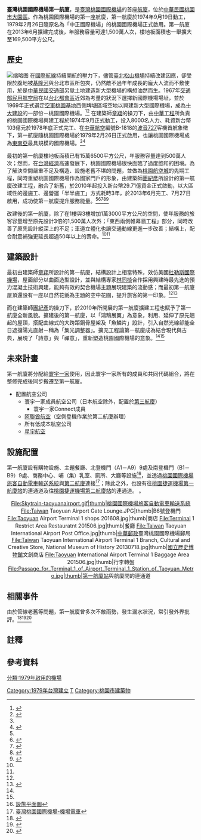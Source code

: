 {{noteTA
|G1 = Airport
}}

{{Infobox building
| name                = 臺灣桃園國際機場第一航廈<br>Terminal One of Taoyuan International Airport
| image               = File:Exterior of Terminal 1.jpg
| image_alt           = 第一航廈
| caption             = 遠望第一航廈
| status              = complete
| map_type            = 
| map_alt             = 
| map_caption         = 
| altitude            = 
| building_type       = [[航廈|航廈]]
| architectural_style = 
| structural_system   = 
| cost                = 新建：[[新臺幣|新臺幣]]103億元{{efn|name=合計|與臺灣桃園國際機場其他工程合計。}}<br>擴建：新臺幣29.71億元
| current_tenants     = 
| landlord            = 
| location            = 
| address             = [[中華民國|中華民國]][[桃園市|桃園市]][[大園區|大園區]]
| iso_region          = 
| coordinates_display = 
| latitude            = 
| longitude           = 
| latd                =
| latm                =
| lats                =
| latNS               =
| longd               =
| longm               =
| longs               =
| longEW              =
| coordinates         =
| start_date          = 1974年9月19日<ref>{{cite web|title=中正國際機場-機場介紹-歷史沿革機場大事紀|url=http://www.cksairport.gov.tw:80/CKSchi/about/event_c.jsp|accessdate=2017-08-13|archiveurl=https://web.archive.org/web/20070203063332/http://www.cksairport.gov.tw/CKSchi/about/event_c.jsp|archivedate=2007-02-03|dead-url=yes}}</ref>
| inauguration_date   = 1979年2月26日
| renovation_date     = 2013年7月27日
| height              = 25.7公尺
| roof                = 
| other_dimensions    = 
| floor_count         = 地上5層，地下1層<ref name="宸胤建築師事務所">{{cite web|author1=新北市政府都市更新處|title=宸胤建築師事務所|url=http://www.uro.ntpc.gov.tw/content/?parent_id=10261|accessdate=2017-03-25|archiveurl=https://web.archive.org/web/20170414142323/http://www.uro.ntpc.gov.tw/content/?parent_id=10261|archivedate=2017-04-14}}</ref>
| floor_area          = 新建：156,500平方公尺<br>擴建：169,500平方公尺
| main_contractor     = [[中華工程|中華工程]]
| architect           = [[章翔|章翔]]
| architecture_firm   =  
| structural_engineer = 
| owner               = [[桃園國際機場公司|桃園國際機場公司]]
| other_designers     = 
| awards              = 
| ren_architect       = [[團紀彥|團紀彥]]
| ren_str_engineer    = [[渡邊邦夫|渡邊邦夫]]<ref name="理解尊重與創新" /><br>[[張盈智|張盈智]]<ref name="理解尊重與創新" />
| ren_awards          = 台灣建築獎（2014）首獎<ref name="理解尊重與創新" />
}}

'''臺灣桃園國際機場第一航廈'''，是[[臺灣桃園國際機場|臺灣桃園國際機場]]的首座[[航廈|航廈]]，位於[[中華民國|中華民國]][[桃園市|桃園市]][[大園區|大園區]]。作為桃園國際機場的第一座航廈，第一航廈於1974年9月19日動工，1979年2月26日隨原名為「中正國際機場」{{efn|name=舊稱|在啟用前兩個月正式命名為「中正國際機場」，而中正國際機場的名字使用至2006年9月6日，2006年9月6日改回計畫名「桃園國際機場」。}}的桃園國際機場正式啟用。第一航廈在2013年6月擴建完成後，年服務容量可達1,500萬人次，樓地板面積也一舉擴大至169,500平方公尺。

==歷史==
[[File:CKS_Airport_Terminal_One.jpg|缩略图]]
在[[國際航線|國際航線]]持續開航的壓力下，儘管[[臺北松山機場|臺北松山機場]]持續改建因應，卻受限於腹地被[[基隆河|基隆河]]與台北市區所包夾，仍然敵不過年年成長的龐大人流而不敷使用，於是[[中華民國交通部|中華民國交通部]]另覓土地建造新大型機場的構想油然而生。1967年[[交通部民用航空局|交通部民用航空局]]在以[[台北都會區|台北都會區]]近郊為考量的狀況下選擇新國際機場場址，並於1969年正式選定[[空軍桃園基地|空軍桃園基地]]西側埤塘區域空地以興建新大型國際機場，成為[[十大建設|十大建設]]的一部份－桃園國際機場。<ref name="飛翔故事">{{cite web|author1=桃園國際機場股份有限公司|title=飛翔故事|url=http://transport-curation.nat.gov.tw/museum-tiaterminal123/pc/index.html|accessdate=2017-03-23|archiveurl=https://web.archive.org/web/20170414142424/http://transport-curation.nat.gov.tw/museum-tiaterminal123/pc/index.html|archivedate=2017-04-14}}</ref><ref name="松山機場與桃園機場是否有合併契機？">{{cite web|author1=高福來|title=松山機場與桃園機場是否有合併契機？|url=http://www.taiwansig.tw/index.php/%E6%94%BF%E7%AD%96%E5%A0%B1%E5%91%8A/%E7%A7%91%E6%8A%80%E7%B6%93%E6%BF%9F/12-%E9%80%A3%E7%B5%A1%E8%B3%87%E8%A8%8A/6684-%E6%9D%BE%E5%B1%B1%E6%A9%9F%E5%A0%B4%E8%88%87%E6%A1%83%E5%9C%92%E6%A9%9F%E5%A0%B4%E6%98%AF%E5%90%A6%E6%9C%89%E5%90%88%E4%BD%B5%E5%A5%91%E6%A9%9F%EF%BC%9F|publisher=台灣新社會智庫|accessdate=2017-03-23|archiveurl=https://web.archive.org/web/20170414142705/http://www.taiwansig.tw/index.php/%E6%94%BF%E7%AD%96%E5%A0%B1%E5%91%8A/%E7%A7%91%E6%8A%80%E7%B6%93%E6%BF%9F/12-%E9%80%A3%E7%B5%A1%E8%B3%87%E8%A8%8A/6684-%E6%9D%BE%E5%B1%B1%E6%A9%9F%E5%A0%B4%E8%88%87%E6%A1%83%E5%9C%92%E6%A9%9F%E5%A0%B4%E6%98%AF%E5%90%A6%E6%9C%89%E5%90%88%E4%BD%B5%E5%A5%91%E6%A9%9F%EF%BC%9F|archivedate=2017-04-14}}</ref>
在建築師[[章翔|章翔]]的操刀下，由[[中華工程|中華工程]]所負責的桃園國際機場興建工程於1974年9月正式動工，投入8000名人力、耗資新台幣103億元於1978年底正式完工、在[[中華航空|中華航空]]編號B-1818的[[波音727|波音727]]客機首航象徵下，第一航廈隨桃園國際機場{{efn|name=舊稱}}於1979年2月26日正式啟用，也讓桃園國際機場成為[[東南亞|東南亞]]最具規模的國際機場。<ref name="飛翔故事" /><ref name="桃園國際機場30周年紀錄片 - 台灣之翼 翱翔天際">{{YouTube|wJytnOPQy_4|桃園國際機場30周年紀錄片 - 台灣之翼 翱翔天際}}</ref>

最初的第一航廈樓地板面積已有15萬6500平方公尺，年服務容量達到500萬人次；然而，在[[台灣經濟|台灣經濟]]高速發展下，桃園國際機場很快面臨了過度飽和的困境。為了解決空間嚴重不足及構造、設施老舊不堪的問題，並做為[[桃園航空城|桃園航空城]]的先期工程，同時重塑桃園國際機場作為國家門戶的形象，由建築師[[團紀彥|團紀彥]]所設計的第一航廈改建工程，融合了新舊，於2010年起投入新台幣29.71億資金正式啟動，以大區域性的邊施工、邊營運「半半施工」方式耗時3年，於2013年6月完工、7月27日啟用，成功使第一航廈提升服務能量。<ref name="飛翔故事" /><ref name="門戶簡報">{{cite web|author1=交通部民用航空局|title=門戶簡報|url=http://www.caa.gov.tw/APFile/big5/download/aed/1350637589253.ppt|accessdate=2017-03-25|archive-url=https://web.archive.org/web/20170326140751/http://www.caa.gov.tw/APFile/big5/download/aed/1350637589253.ppt|archive-date=2017-03-26|dead-url=yes}}</ref><ref name="桃園國際機場第一航廈改建工程">{{YouTube|DiLR9_VhJ0Y|桃園國際機場第一航廈改建工程}}</ref><ref name="桃園國際機場服務品質提升及設施改善推動情形">{{cite web|author1=桃園國際機場股份有限公司|title=桃園國際機場服務品質提升及設施改善推動情形|url=http://www.ey.gov.tw/Upload/RelFile/19/722659/58bab3cc-5fdd-43b6-9653-50dfd731b130.pdf|accessdate=2017-03-25|archive-date=2017-03-26|archive-url=https://web.archive.org/web/20170326135506/http://www.ey.gov.tw/Upload/RelFile/19/722659/58bab3cc-5fdd-43b6-9653-50dfd731b130.pdf|dead-url=no}}</ref>{{Rp|13}}<ref name="桃機第一航廈大廳拉皮　國家門戶漂亮啟用">{{cite news|author1=陳啟明|title=桃機第一航廈大廳拉皮　國家門戶漂亮啟用|url=http://www.appledaily.com.tw/realtimenews/article/new/20130727/231619/|accessdate=2017-03-25|publisher=蘋果日報|date=2013年7月27日|archiveurl=https://web.archive.org/web/20170414142827/http://www.appledaily.com.tw/realtimenews/article/new/20130727/231619/|archivedate=2017-04-14}}</ref>

改建後的第一航廈，除了在1樓與3樓增加1萬3000平方公尺的空間，使年服務的旅客容量增至原先設計3倍的1,500萬人次外；「東西兩側帷幕牆工程」部分，同時改善了原先設計縱深上的不足；車道立體化也讓交通動線更進一步改善；結構上，配合耐震補強更延長超過50年以上的壽命。<ref name="飛翔故事" /><ref name="門戶簡報" />

==建築設計==
{{Multiple image
 |align     = right
 |direction = vertical
 |width     = 180
 |image1    = CKSAPT1 Customs.JPG
 |caption1  = 改建前的第一航廈，攝於2005年。
 |image2    = Taoyuan International Airport Terminal 1 Interior 201506.jpg
 |caption2  = 改建後的第一航廈。
}}

最初由建築師[[章翔|章翔]]所設計的第一航廈，結構設計上相當特殊，效仿美國[[杜勒斯國際機場|杜勒斯國際機場]]，屋面部分以曲面造型設計，並與結構專家[[林同棪|林同棪]]合作採用興建時最先進的預力混凝土技術興建，能夠有效的契合機場主題展現建築的流動感；而最初第一航廈屋頂還設有一座以自然花氈為主題的空中花園，提升旅客的第一印象。<ref name="飛翔故事" /><ref name="理解尊重與創新">{{cite web|author1=畢光健|title=理解尊重與創新|url=http://tkuir.lib.tku.edu.tw:8080/dspace/bitstream/987654321/100691/2/%E7%90%86%E8%A7%A3%E5%B0%8A%E9%87%8D%E5%89%B5%E6%96%B0.pdf|accessdate=2017-03-25|archive-date=2017-03-26|archive-url=https://web.archive.org/web/20170326052411/http://tkuir.lib.tku.edu.tw:8080/dspace/bitstream/987654321/100691/2/%E7%90%86%E8%A7%A3%E5%B0%8A%E9%87%8D%E5%89%B5%E6%96%B0.pdf|dead-url=no}}</ref>

而在建築師[[團紀彥|團紀彥]]的操刀下，於2010年所開展的第一航廈擴建工程也賦予了第一航廈全新風貌。擴建後的第一航廈，以「鴻鵠展翼」為意象，利用、延伸了原先翹起的屋頂，搭配曲線式的大跨距鋼骨屋架及「魚鱗片」設計，引入自然光線卻能全日遮擋陽光直射－稱為「集光調整器」。擴充工程讓第一航廈成為結合現代與古典，展現了「詩意」與「禪意」，重新塑造桃園國際機場的意象。<ref name="飛翔故事" /><ref name="理解尊重與創新" />

== 未來計畫 ==
第一航廈將分配給[[寰宇一家|寰宇一家]]使用，因此寰宇一家所有的成員和共同代碼組合，將在整修完成後同步搬遷至第一航廈。

*配置航空公司
**寰宇一家成員航空公司（日本航空除外，配置於[[臺灣桃園國際機場第三航廈|第三航廈]]）
***寰宇一家Connect成員
**[[阿聯酋航空|阿聯酋航空]]（空側登機作業於第二航廈辦理）
**所有低成本航空公司
**[[星宇航空|星宇航空]]

==設施配置==
第一航廈設有購物設施、主題餐廳、北登機門（A1－A9）9處及南登機門（B1－B9）9處、商務中心、哺（集）乳室、廁所、大廳等設施<ref>[http://www.taoyuan-airport.com/chinese/facilities_map 設施平面圖]</ref>，並透過[[桃園國際機場旅客自動電車輸送系統|桃園國際機場旅客自動電車輸送系統]]與[[臺灣桃園國際機場第二航廈|第二航廈]]連接<ref>[http://www.taoyuan-airport.com/chinese/terminal-transit 臺灣桃園國際機場-機場電車]</ref>；除此之外，也設有往[[桃園捷運|桃園捷運]][[機場第一航廈站|機場第一航廈站]]的連通道及往[[桃園捷運|桃園捷運]][[機場第二航廈站|機場第二航廈站]]的連通道。
。

<center>
<gallery>
File:Skytrain-taoyuanairport.gif|thumb|[[桃園國際機場旅客自動電車輸送系統|桃園國際機場旅客自動電車輸送系統]]
File:Taiwan Taoyuan Airport Gate Lounge.JPG|thumb|B6號登機門
File:Taoyuan Airport Terminal 1 shops 201608.jpg|thumb|商店
File:Terminal 1 Restrict Area Restauratnt 201506.jpg|thumb|餐廳
File:Taiwan Taoyuan International Airport Post Office.jpg|thumb|[[中華郵政|中華郵政]]臺灣桃園國際機場郵局
File:Taiwan Taoyuan International Airport Terminal 1 Branch, Cultural and Creative Store, National Museum of History 20130718.jpg|thumb|[[國立歷史博物館|國立歷史博物館]]文創商店
File:Taoyuan International Airport Terminal 1 Baggage Area 201506.jpg|thumb|行李轉盤
File:Passage_for_Terminal_1_of_Airport_Terminal_1_Station_of_Taoyuan_Metro.jpg|thumb|[[第一航廈站|第一航廈站]]與航廈間的連通道
</gallery>
</center>

==相關事件==
由於管線老舊等問題，第一航廈曾多次不敵雨勢，發生漏水狀況，常引發外界批評。<ref name="頻漏水失門面　桃園機場：旅客丟棄雜物堵塞、管線老舊">{{cite news|author1=李鴻典|title=頻漏水失門面　桃園機場：旅客丟棄雜物堵塞、管線老舊|url=http://www.nownews.com/n/2014/05/08/1224517|accessdate=2017-03-25|publisher=今日新聞|date=2014-05-08|archiveurl=https://web.archive.org/web/20170414143019/http://www.nownews.com/n/2014/05/08/1224517|archivedate=2017-04-14}}</ref><ref name="桃機一航廈漏水 行李運輸沒影響">{{cite news|author1=李明朝|title=桃機一航廈漏水 行李運輸沒影響|url=http://www.chinatimes.com/realtimenews/20130418004720-260402|accessdate=2017-03-25|publisher=中國時報|date=2013年4月18日|archiveurl=https://web.archive.org/web/20170326141449/http://www.chinatimes.com/realtimenews/20130418004720-260402|archivedate=2017-03-26|deadurl=yes}}</ref><ref name="梅姬風太強 桃機暫停起降、一航廈又漏水">{{cite news|author1=鄭超文|title=梅姬風太強 桃機暫停起降、一航廈又漏水|url=https://udn.com/news/story/9/1987470|accessdate=2017-03-25|publisher=聯合報|date=2016-09-27|archiveurl=https://web.archive.org/web/20170414143248/https://udn.com/news/story/9/1987470|archivedate=2017-04-14}}</ref>

==註釋==
{{notelist}}

==參考資料==
{{commonscat|Taiwan Taoyuan International Airport Terminal 1}}
{{Reflist|2}}

{{臺灣桃園國際機場航廈}}

[[Category:1979年台灣建立|Category:1979年台灣建立]]
[[Category:臺灣桃園國際機場|T]]
[[Category:桃園市建築物|Category:桃園市建築物]]
[[分類:1979年啟用的機場|分類:1979年啟用的機場]]